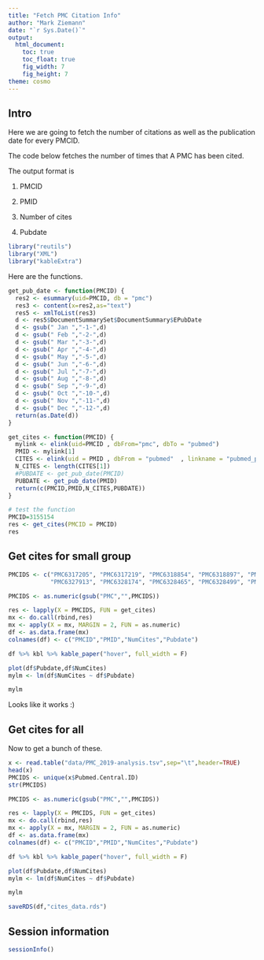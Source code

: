 ```yaml
---
title: "Fetch PMC Citation Info"
author: "Mark Ziemann"
date: "`r Sys.Date()`"
output:
  html_document:
    toc: true
    toc_float: true
    fig_width: 7
    fig_height: 7
theme: cosmo
---
```


## Intro

Here we are going to fetch the number of citations as well as the publication date for every PMCID.

The code below fetches the number of times that A PMC has been cited.

The output format is 

1. PMCID

2. PMID

3. Number of cites

4. Pubdate

```r

library("reutils")
library("XML")
library("kableExtra")

```

Here are the functions.

```r

get_pub_date <- function(PMCID) {
  res2 <- esummary(uid=PMCID, db = "pmc")
  res3 <- content(x=res2,as="text")
  res5 <- xmlToList(res3)
  d <- res5$DocumentSummarySet$DocumentSummary$EPubDate
  d <- gsub(" Jan ","-1-",d)
  d <- gsub(" Feb ","-2-",d)
  d <- gsub(" Mar ","-3-",d)
  d <- gsub(" Apr ","-4-",d)
  d <- gsub(" May ","-5-",d)
  d <- gsub(" Jun ","-6-",d)
  d <- gsub(" Jul ","-7-",d)
  d <- gsub(" Aug ","-8-",d)
  d <- gsub(" Sep ","-9-",d)
  d <- gsub(" Oct ","-10-",d)
  d <- gsub(" Nov ","-11-",d)
  d <- gsub(" Dec ","-12-",d)
  return(as.Date(d))
}

get_cites <- function(PMCID) {
  mylink <- elink(uid=PMCID , dbFrom="pmc", dbTo = "pubmed")
  PMID <- mylink[1]
  CITES <- elink(uid = PMID , dbFrom = "pubmed"  , linkname = "pubmed_pubmed_citedin" )
  N_CITES <- length(CITES[1])
  #PUBDATE <- get_pub_date(PMCID)
  PUBDATE <- get_pub_date(PMID)
  return(c(PMCID,PMID,N_CITES,PUBDATE))
}

# test the function
PMCID=3155154
res <- get_cites(PMCID = PMCID)
res

```

## Get cites for small group

<!-- Now to get results for a few PMC IDs to test the functions are working OK. -->

```r

PMCIDS <- c("PMC6317205", "PMC6317219", "PMC6318854", "PMC6318897", "PMC6322516", "PMC6323737", "PMC6323741", "PMC6325784", "PMC6325795", "PMC6325889", "PMC6326702", "PMC6327033",
            "PMC6327913", "PMC6328174", "PMC6328465", "PMC6328499", "PMC6329100", "PMC6329100", "PMC6329125", "PMC6329125", "PMC6329193", "PMC6329348")

PMCIDS <- as.numeric(gsub("PMC","",PMCIDS))

res <- lapply(X = PMCIDS, FUN = get_cites)
mx <- do.call(rbind,res)
mx <- apply(X = mx, MARGIN = 2, FUN = as.numeric)
df <- as.data.frame(mx)
colnames(df) <- c("PMCID","PMID","NumCites","Pubdate")

df %>% kbl %>% kable_paper("hover", full_width = F)

plot(df$Pubdate,df$NumCites)
mylm <- lm(df$NumCites ~ df$Pubdate)

mylm

```

Looks like it works :)

## Get cites for all 

Now to get a bunch of these.

```r

x <- read.table("data/PMC_2019-analysis.tsv",sep="\t",header=TRUE)
head(x)
PMCIDS <- unique(x$Pubmed.Central.ID)
str(PMCIDS)

PMCIDS <- as.numeric(gsub("PMC","",PMCIDS))

res <- lapply(X = PMCIDS, FUN = get_cites)
mx <- do.call(rbind,res)
mx <- apply(X = mx, MARGIN = 2, FUN = as.numeric)
df <- as.data.frame(mx)
colnames(df) <- c("PMCID","PMID","NumCites","Pubdate")

df %>% kbl %>% kable_paper("hover", full_width = F)

plot(df$Pubdate,df$NumCites)
mylm <- lm(df$NumCites ~ df$Pubdate)

mylm

saveRDS(df,"cites_data.rds")

```

## Session information

```r

sessionInfo()

```